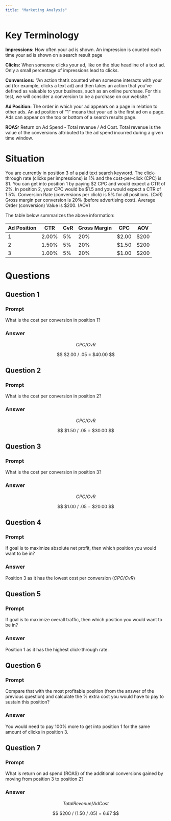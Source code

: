 ```yaml
---
title: "Marketing Analysis"
---
```


# Key Terminology

**Impressions:** How often your ad is shown. An impression is counted each time your ad is shown on a search result page

**Clicks:** When someone clicks your ad, like on the blue headline of a text ad. Only a small percentage of impressions lead to clicks.

**Conversions:** "An action that's counted when someone interacts with your ad (for example, clicks a text ad) and then takes an action that you've defined as valuable to your business, such as an online purchase. For this test, we will consider a conversion to be a purchase on our website."

**Ad Position:** The order in which your ad appears on a page in relation to other ads. An ad position of "1" means that your ad is the first ad on a page. Ads can appear on the top or bottom of a search results page.

**ROAS:** Return on Ad Spend - Total revenue / Ad Cost. Total revenue is the value of the conversions attributed to the ad spend incurred during a given time window.

# Situation

You are currently in position 3 of a paid text search keyword. The click-through rate (clicks per impressions) is 1% and the cost-per-click (CPC) is \$1. You can get into position 1 by paying \$2 CPC and would expect a CTR of 2%. In position 2, your CPC would be \$1.5 and you would expect a CTR of 1.5%. Conversion Rate (conversions per click) is 5% for all positions. (CvR) Gross margin per conversion is 20% (before advertising cost). Average Order (conversion) Value is \$200. (AOV)

The table below summarizes the above information:

| Ad Position | CTR   | CvR | Gross Margin | CPC    | AOV   |
|-------------|-------|-----|--------------|--------|-------|
| 1           | 2.00% | 5%  | 20%          | \$2.00 | \$200 |
| 2           | 1.50% | 5%  | 20%          | \$1.50 | \$200 |
| 3           | 1.00% | 5%  | 20%          | \$1.00 | \$200 |

# Questions

## Question 1

### Prompt

What is the cost per conversion in position 1?

### Answer

$$
CPC / CvR
$$

$$
$2.00 / .05 = $40.00
$$

## Question 2

### Prompt

What is the cost per conversion in position 2?

### Answer

$$
CPC / CvR
$$

$$
$1.50 / .05 = $30.00
$$

## Question 3

### Prompt

What is the cost per conversion in position 3?

### Answer

$$
CPC / CvR
$$

$$
$1.00 / .05 = $20.00
$$

## Question 4

### Prompt

If goal is to maximize absolute net profit, then which position you would want to be in?

### Answer

Position 3 as it has the lowest cost per conversion ($CPC/CvR$)

## Question 5

### Prompt

If goal is to maximize overall traffic, then which position you would want to be in?

### Answer

Position 1 as it has the highest click-through rate.

## Question 6

### Prompt

Compare that with the most profitable position (from the answer of the previous question) and calculate the % extra cost you would have to pay to sustain this position?

### Answer

You would need to pay 100% more to get into position 1 for the same amount of clicks in position 3.

## Question 7

### Prompt

What is return on ad spend (ROAS) of the additional conversions gained by moving from position 3 to position 2?

### Answer

$$
Total Revenue / Ad Cost
$$

$$
$200 / (1.50 / .05) = 6.67
$$
